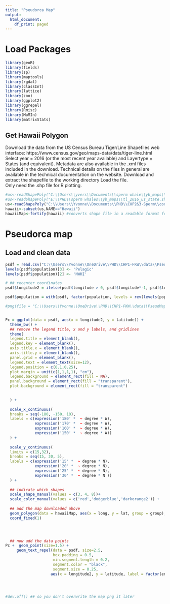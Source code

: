 ```yaml
---
title: "Pseudorca Map"
output:
  html_document:
    df_print: paged
---
```



# Load Packages
```r
library(geoR)
library(fields)
library(sp)
library(maptools)
library(rgdal)
library(classInt)
library(lattice)
library(zoo)
library(ggplot2)
library(ggrepel)
library(Rmisc)
library(MuMIn)
library(matrixStats)
```

## Get Hawaii Polygon

Download the data from the US Census Bureau Tiger/Line Shapefiles web interface: https://www.census.gov/geo/maps-data/data/tiger-line.html Select year = 2016 (or the most recent year available) and Layertype = States (and equivalent).  Metadata are also available in the .xml files included in the download. Technical details on the files in general are available in the technical documentation on the website.
 Download and extract the shapefile to the working directory
 Load the file.  
 Only need the .shp file for R plotting.

```r

#us<-readShapePoly("C:\\Users\\yvers\\Documents\\sperm whale\\yb_maps\\tl_2016_us_state.shp")
#us<-readShapePoly("E:\\PHD\\sperm whales\\yb_maps\\tl_2016_us_state.shp")
us<-readShapePoly("C:\\Users\\Yvonne\\Documents\\PHD\\CHP2&3-Sperm\\code\\yb_maps\\shp\\tl_2016_us_state.shp")
hawaii<-subset(us,NAME=="Hawaii")
hawaiiMap<-fortify(hawaii) #converts shape file in a readable format for ggplot
```

# Pseudorca map
## Load and clean data
```r
psdf = read.csv("C:\\Users\\Yvonne\\OneDrive\\PHD\\CHP1-FKW\\data\\Pseudorca_AcLocations.csv")
levels(psdf$population)[3] <- 'Pelagic'
levels(psdf$population)[2] <- 'NWHI'

# ## recenter coordinates
psdf$longitude2 = ifelse(psdf$longitude > 0, psdf$longitude*-1, psdf$longitude)

psdf$population = with(psdf, factor(population, levels = rev(levels(population))))


```

```r
#png(file = "C:\\Users\\Yvonne\\OneDrive\\PHD\\CHP1-FKW\\data\\PseudMap.png", width = 9, height = 5, res = 200, units = "in", bg="transparent")


Pc = ggplot(data = psdf, aes(x = longitude2, y = latitude)) +  
  theme_bw() +
  ## remove the legend title, x and y labels, and gridlines
  theme(
  legend.title = element_blank(),
  legend.key = element_blank(),
  axis.title.x = element_blank(),
  axis.title.y = element_blank(),
  panel.grid = element_blank(),
  legend.text = element_text(size=12),
  legend.position = c(0.1,0.25),
  plot.margin = unit(c(1,1,1,1), "cm"),
  legend.background = element_rect(fill = NA),
  panel.background = element_rect(fill = "transparent"),
  plot.background = element_rect(fill = "transparent")

  
  ) +
  
  scale_x_continuous(
  breaks = seq(-180, -150, 10),
  labels = c(expression('180' *  ~ degree * W), 
             expression('170' *  ~ degree * W), 
             expression('160' *  ~ degree * W), 
             expression('150' *  ~ degree * W))
  ) +
  
  scale_y_continuous(
  limits = c(15,32),
  breaks = seq(15, 30, 5),
  labels = c(expression('15' *  ~ degree * N), 
             expression('20' *  ~ degree * N), 
             expression('25' *  ~ degree * N), 
             expression('30' *  ~ degree * N ))
  ) +
  
  ## indicate which shapes 
  scale_shape_manual(values = c(3, 4, 8))+
  scale_color_manual(values = c('red','dodgerblue','darkorange2')) +
  
  ## add the map downloaded above
  geom_polygon(data = hawaiiMap, aes(x = long, y = lat, group = group), fill = 'gray47', color = 'gray37') +
  coord_fixed(1) 

  


  ## now add the data points
Pc +  geom_point(size=1.5) +
     geom_text_repel(data = psdf, size=2.5, 
                     box.padding = 0.5,
                     min.segment.length = 0.2,
                     segment.color = "black",
                     segment.size = 0.25,
                    aes(x = longitude2, y = latitude, label = factor(encounter.ID))) 

  


#dev.off() ## so you don't overwrite the map png it later
```


